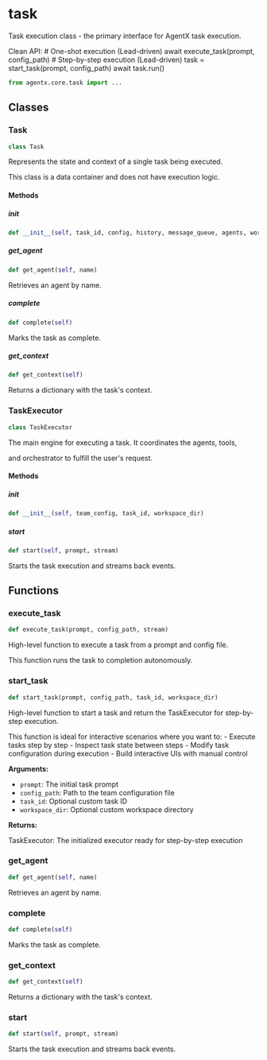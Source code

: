 # task

Task execution class - the primary interface for AgentX task execution.

Clean API: # One-shot execution (Lead-driven) await execute_task(prompt, config_path) # Step-by-step execution (Lead-driven) task = start_task(prompt, config_path) await task.run()

```python
from agentx.core.task import ...
```

## Classes

### Task

```python
class Task
```

Represents the state and context of a single task being executed.

This class is a data container and does not have execution logic.

#### Methods

##### __init__

```python
def __init__(self, task_id, config, history, message_queue, agents, workspace, orchestrator, initial_prompt)
```


##### get_agent

```python
def get_agent(self, name)
```

Retrieves an agent by name.


##### complete

```python
def complete(self)
```

Marks the task as complete.


##### get_context

```python
def get_context(self)
```

Returns a dictionary with the task's context.



### TaskExecutor

```python
class TaskExecutor
```

The main engine for executing a task. It coordinates the agents, tools,

and orchestrator to fulfill the user's request.

#### Methods

##### __init__

```python
def __init__(self, team_config, task_id, workspace_dir)
```


##### start

```python
def start(self, prompt, stream)
```

Starts the task execution and streams back events.



## Functions

### execute_task

```python
def execute_task(prompt, config_path, stream)
```

High-level function to execute a task from a prompt and config file.

This function runs the task to completion autonomously.


### start_task

```python
def start_task(prompt, config_path, task_id, workspace_dir)
```

High-level function to start a task and return the TaskExecutor for step-by-step execution.

This function is ideal for interactive scenarios where you want to: - Execute tasks step by step - Inspect task state between steps - Modify task configuration during execution - Build interactive UIs with manual control

**Arguments:**

- `prompt`: The initial task prompt
- `config_path`: Path to the team configuration file
- `task_id`: Optional custom task ID
- `workspace_dir`: Optional custom workspace directory

**Returns:**

TaskExecutor: The initialized executor ready for step-by-step execution


### get_agent

```python
def get_agent(self, name)
```

Retrieves an agent by name.


### complete

```python
def complete(self)
```

Marks the task as complete.


### get_context

```python
def get_context(self)
```

Returns a dictionary with the task's context.


### start

```python
def start(self, prompt, stream)
```

Starts the task execution and streams back events.

